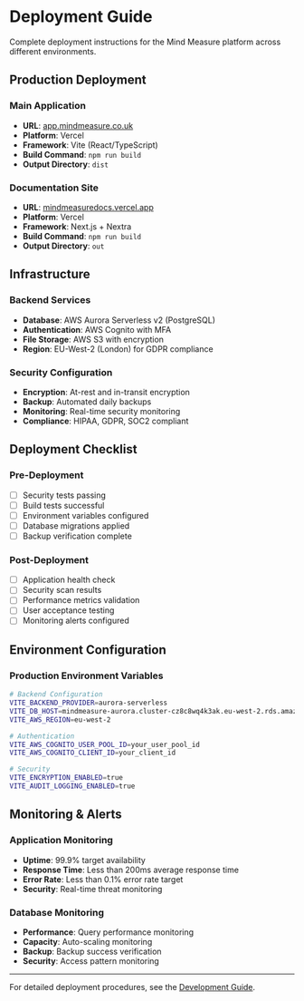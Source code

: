 # Deployment Guide

Complete deployment instructions for the Mind Measure platform across different environments.

## Production Deployment

### Main Application
- **URL**: [app.mindmeasure.co.uk](https://app.mindmeasure.co.uk)
- **Platform**: Vercel
- **Framework**: Vite (React/TypeScript)
- **Build Command**: `npm run build`
- **Output Directory**: `dist`

### Documentation Site
- **URL**: [mindmeasuredocs.vercel.app](https://mindmeasuredocs.vercel.app)
- **Platform**: Vercel
- **Framework**: Next.js + Nextra
- **Build Command**: `npm run build`
- **Output Directory**: `out`

## Infrastructure

### Backend Services
- **Database**: AWS Aurora Serverless v2 (PostgreSQL)
- **Authentication**: AWS Cognito with MFA
- **File Storage**: AWS S3 with encryption
- **Region**: EU-West-2 (London) for GDPR compliance

### Security Configuration
- **Encryption**: At-rest and in-transit encryption
- **Backup**: Automated daily backups
- **Monitoring**: Real-time security monitoring
- **Compliance**: HIPAA, GDPR, SOC2 compliant

## Deployment Checklist

### Pre-Deployment
- [ ] Security tests passing
- [ ] Build tests successful
- [ ] Environment variables configured
- [ ] Database migrations applied
- [ ] Backup verification complete

### Post-Deployment
- [ ] Application health check
- [ ] Security scan results
- [ ] Performance metrics validation
- [ ] User acceptance testing
- [ ] Monitoring alerts configured

## Environment Configuration

### Production Environment Variables
```bash
# Backend Configuration
VITE_BACKEND_PROVIDER=aurora-serverless
VITE_DB_HOST=mindmeasure-aurora.cluster-cz8c8wq4k3ak.eu-west-2.rds.amazonaws.com
VITE_AWS_REGION=eu-west-2

# Authentication
VITE_AWS_COGNITO_USER_POOL_ID=your_user_pool_id
VITE_AWS_COGNITO_CLIENT_ID=your_client_id

# Security
VITE_ENCRYPTION_ENABLED=true
VITE_AUDIT_LOGGING_ENABLED=true
```

## Monitoring & Alerts

### Application Monitoring
- **Uptime**: 99.9% target availability
- **Response Time**: Less than 200ms average response time
- **Error Rate**: Less than 0.1% error rate target
- **Security**: Real-time threat monitoring

### Database Monitoring
- **Performance**: Query performance monitoring
- **Capacity**: Auto-scaling monitoring
- **Backup**: Backup success verification
- **Security**: Access pattern monitoring

---

For detailed deployment procedures, see the [Development Guide](/development).
